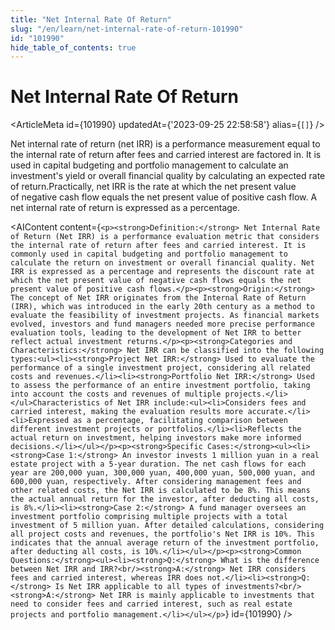 ```yaml
---
title: "Net Internal Rate Of Return"
slug: "/en/learn/net-internal-rate-of-return-101990"
id: "101990"
hide_table_of_contents: true
---
```



# Net Internal Rate Of Return

<ArticleMeta id={101990} updatedAt={'2023-09-25 22:58:58'} alias={`[]`} />
<div className='border-solid border-b border-t-0 my-4 border-[var(--ifm-color-gray-300)]' />

Net internal rate of return (net IRR) is a performance measurement equal to the internal rate of return after fees and carried interest are factored in. It is used in capital budgeting and portfolio management to calculate an investment's yield or overall financial quality by calculating an expected rate of return.Practically, net IRR is the rate at which the net present value of negative cash flow equals the net present value of positive cash flow. A net internal rate of return is expressed as a percentage.

<AIContent content={`<p><strong>Definition:</strong> Net Internal Rate of Return (Net IRR) is a performance evaluation metric that considers the internal rate of return after fees and carried interest. It is commonly used in capital budgeting and portfolio management to calculate the return on investment or overall financial quality. Net IRR is expressed as a percentage and represents the discount rate at which the net present value of negative cash flows equals the net present value of positive cash flows.</p><p><strong>Origin:</strong> The concept of Net IRR originates from the Internal Rate of Return (IRR), which was introduced in the early 20th century as a method to evaluate the feasibility of investment projects. As financial markets evolved, investors and fund managers needed more precise performance evaluation tools, leading to the development of Net IRR to better reflect actual investment returns.</p><p><strong>Categories and Characteristics:</strong> Net IRR can be classified into the following types:<ul><li><strong>Project Net IRR:</strong> Used to evaluate the performance of a single investment project, considering all related costs and revenues.</li><li><strong>Portfolio Net IRR:</strong> Used to assess the performance of an entire investment portfolio, taking into account the costs and revenues of multiple projects.</li></ul>Characteristics of Net IRR include:<ul><li>Considers fees and carried interest, making the evaluation results more accurate.</li><li>Expressed as a percentage, facilitating comparison between different investment projects or portfolios.</li><li>Reflects the actual return on investment, helping investors make more informed decisions.</li></ul></p><p><strong>Specific Cases:</strong><ul><li><strong>Case 1:</strong> An investor invests 1 million yuan in a real estate project with a 5-year duration. The net cash flows for each year are 200,000 yuan, 300,000 yuan, 400,000 yuan, 500,000 yuan, and 600,000 yuan, respectively. After considering management fees and other related costs, the Net IRR is calculated to be 8%. This means the actual annual return for the investor, after deducting all costs, is 8%.</li><li><strong>Case 2:</strong> A fund manager oversees an investment portfolio comprising multiple projects with a total investment of 5 million yuan. After detailed calculations, considering all project costs and revenues, the portfolio's Net IRR is 10%. This indicates that the annual average return of the investment portfolio, after deducting all costs, is 10%.</li></ul></p><p><strong>Common Questions:</strong><ul><li><strong>Q:</strong> What is the difference between Net IRR and IRR?<br/><strong>A:</strong> Net IRR considers fees and carried interest, whereas IRR does not.</li><li><strong>Q:</strong> Is Net IRR applicable to all types of investments?<br/><strong>A:</strong> Net IRR is mainly applicable to investments that need to consider fees and carried interest, such as real estate projects and portfolio management.</li></ul></p>`} id={101990} />
